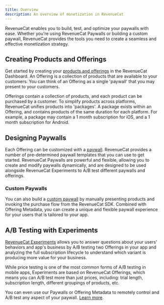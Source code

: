 ```yaml
---
title: Overview
description: An overview of monetization in RevenueCat
---
```


RevenueCat enables you to build, test, and optimize your paywalls with ease. Whether you're using RevenueCat Paywalls or building a custom paywall, RevenueCat provides the tools you need to create a seamless and effective monetization strategy.

## Creating Products and Offerings

Get started by creating your [products and offerings](/getting-started/entitlements) in the RevenueCat Dashboard. An Offering is a collection of products that are available to your customers. You can think of an Offering as a single 'paywall' that you may present to your customers.

Offerings contain a collection of products, and each product can be purchased by a customer. To simplify products across platforms, RevenueCat unifies products into 'packages'. A package exists within an Offering, and contains products of the same duration for each platform. For example, a package may contain a 1 month subscription for iOS, and a 1 month subscription for Android.

## Designing Paywalls

Each Offering can be customized with a [paywall](/tools/paywalls). RevenueCat provides a number of pre-determined paywall templates that you can use to get started. RevenueCat Paywalls are powerful and flexible, allowing you to create and modify paywalls dynamically, and are designed to be used alongside RevenueCat Experiments to A/B test different paywalls and offerings.

### Custom Paywalls

You can also build a [custom paywall](/getting-started/displaying-products) by manually presenting products and invoking the purchase flow from the RevenueCat SDK. Combined with Offering Metadata, you can create a unique and flexible paywall experience for your users that is tailored to your app.

## A/B Testing with Experiments

[RevenueCat Experiments](/tools/experiments-v1/experiments-overview-v1) allows you to answer questions about your users' behaviors and app's business by A/B testing two Offerings in your app and analyzing the full subscription lifecycle to understand which variant is producing more value for your business.

While price testing is one of the most common forms of A/B testing in mobile apps, Experiments are based on RevenueCat Offerings, which means you can A/B test more than just prices, including: trial length, subscription length, different groupings of products, etc.

You can even use our Paywalls or Offering Metadata to remotely control and A/B test any aspect of your paywall. [Learn more](/tools/offerings-guide#remotely-control-all-aspects-of-your-paywall).

